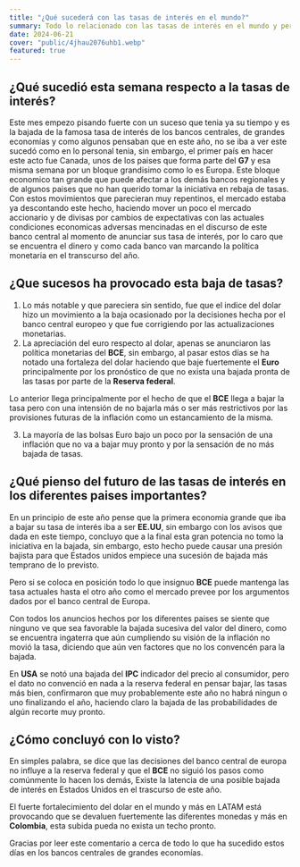 ```yaml
---
title: "¿Qué sucederá con las tasas de interés en el mundo?"
summary: Todo lo relacionado con las tasas de interés en el mundo y perpectivas que se puede esperar en el futuro.
date: 2024-06-21
cover: "public/4jhau2076uhb1.webp"
featured: true
---
```


## ¿Qué sucedió esta semana respecto a la tasas de interés?

Este mes empezo pisando fuerte con un suceso que tenia ya su tiempo y es la bajada de la famosa tasa de interés de los bancos centrales,
de grandes economías y como algunos pensaban que en este año, no se iba a ver este sucedó como en lo personal tenia, sin embargo, el primer país en
hacer este acto fue Canada, unos de los paises que forma parte del **G7** y esa misma semana por un bloque grandisimo como lo es Europa.
Este bloque economico tan grande que puede afectar a los demás bancos regionales y de algunos paises que no han querido
tomar la iniciativa en rebaja de tasas. Con estos movimientos que parecieran muy repentinos, el mercado estaba ya
descontando este hecho, haciendo mover un poco el mercado accionario y de divisas por cambios de expectativas con las actuales
condiciones economicas adversas mencinadas en el discurso de este banco central al momento de anunciar sus tasa de interés, por lo caro que se encuentra el dinero y como cada banco van marcando la
política monetaria en el transcurso del año.

## ¿Que sucesos ha provocado esta baja de tasas?

1. Lo más notable y que pareciera sin sentido, fue que el indice del dolar hizo un movimiento a la baja ocasionado por la decisiones hecha por el banco central europeo y que fue corrigiendo por las actualizaciones monetarias.
2. La apreciación del euro respecto al dolar, apenas se anunciaron las política monetarias del **BCE**, sin embargo, al pasar estos días se ha notado una fortaleza
del dolar haciendo que baje fuertemente el **Euro** principalmente por los pronóstico de que no exista una bajada pronta de las tasas por parte de la **Reserva federal**.

Lo anterior llega principalmente por el hecho de que el **BCE** llega a bajar la tasa pero con una intensión de no bajarla más o ser más restrictivos
por las provisiones futuras de la inflación como un estancamiento de la misma.

3. La mayoría de las bolsas Euro bajo un poco por la sensación de una inflación que no va a bajar muy pronto y por la sensación de no más bajada de tasas.

## ¿Qué pienso del futuro de las tasas de interés en los diferentes paises importantes?

En un principio de este año pense que la primera economia grande que iba a bajar su tasa de interés iba a ser **EE.UU**, sin embargo con los avisos que dada en este tiempo,
concluyo que a la final esta gran potencia no tomo la iniciativa en la bajada, sin embargo, esto hecho puede causar una presión bajista para que Estados unidos
empiece una sucesión de bajada más temprano de lo previsto.

Pero si se coloca en posición todo lo que insignuo **BCE** puede mantenga las tasa actuales hasta el otro año como el mercado prevee por los argumentos dados por el banco central de Europa.

Con todos los anuncios hechos por los diferentes paises se siente que ninguno ve que sea favorable la bajada sucesiva del valor del dinero, como
se encuentra ingaterra que aún cumpliendo su visión de la inflación no movió la tasa, diciendo que aún ven factores que no los convencén para la bajada.

En **USA** se notó una bajada del **IPC** indicador del precio al consumidor, pero el dato no convenció en nada a la reserva federal en pensar bajar, 
las tasas más bien, confirmaron que muy probablemente este año no habrá ningun o uno finalizando el año, haciendo claro la bajada de las probabilidades
de algún recorte muy pronto.

## ¿Cómo concluyó con lo visto?

En simples palabra, se dice que las decisiones del banco central de europa no influye a la reserva federal y que el **BCE** no siguió los pasos como comúnmente 
lo hacen los demás, Existe la latencia de una posible bajada de interés en Estados Unidos en el trascurso de este año.

El fuerte fortalecimiento del dolar en el mundo y más en LATAM está provocando que se devaluen fuertemente las diferentes monedas y más en **Colombia**, esta subida pueda no exista
un techo pronto.

Gracias por leer este comentario a cerca de todo lo que ha sucedido estos días en los bancos centrales de grandes economías.